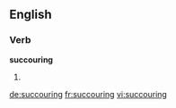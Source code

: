 ==English==

===Verb===
'''succouring'''

# {{present participle of|succour}}

[[de:succouring]]
[[fr:succouring]]
[[vi:succouring]]